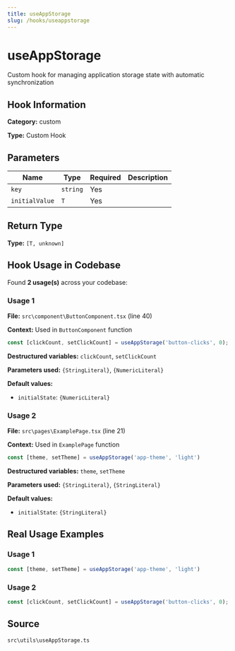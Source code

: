 ```yaml
---
title: useAppStorage
slug: /hooks/useappstorage
---
```


# useAppStorage

Custom hook for managing application storage state with automatic synchronization

## Hook Information

**Category:** custom

**Type:** Custom Hook


## Parameters

| Name | Type | Required | Description |
|------|------|----------|-------------|
| `key` | `string` | Yes |  |
| `initialValue` | `T` | Yes |  |


## Return Type

**Type:** `[T, unknown]`

## Hook Usage in Codebase

Found **2 usage(s)** across your codebase:

### Usage 1

**File:** `src\component\ButtonComponent.tsx` (line 40)

**Context:** Used in `ButtonComponent` function

```typescript
const [clickCount, setClickCount] = useAppStorage('button-clicks', 0);
```

**Destructured variables:** `clickCount`, `setClickCount`

**Parameters used:** `{StringLiteral}`, `{NumericLiteral}`

**Default values:**

- `initialState`: `{NumericLiteral}`

### Usage 2

**File:** `src\pages\ExamplePage.tsx` (line 21)

**Context:** Used in `ExamplePage` function

```typescript
const [theme, setTheme] = useAppStorage('app-theme', 'light')
```

**Destructured variables:** `theme`, `setTheme`

**Parameters used:** `{StringLiteral}`, `{StringLiteral}`

**Default values:**

- `initialState`: `{StringLiteral}`



## Real Usage Examples

### Usage 1

```typescript
const [theme, setTheme] = useAppStorage('app-theme', 'light')
```

### Usage 2

```typescript
const [clickCount, setClickCount] = useAppStorage('button-clicks', 0);
```

## Source
`src\utils\useAppStorage.ts`